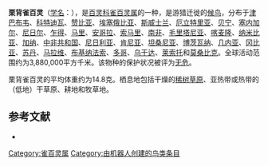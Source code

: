 {{noteTA
|G1=unit
}}
{{Speciesbox
| name = 栗背雀百灵
| image = Eremopterix leucotis -near Tugela Ferry, KwaZulu-Natal, South Africa -male-8a (1).jpg
| status = LC | status_system = IUCN3.1
| genus = Eremopterix
| species = leucotis
| authority = Stanley, 1814
| range_map = 
}}

'''栗背雀百灵'''（[[学名|学名]]：{{lang|la|''Eremopterix leucotis''}}），是[[百灵科|百灵科]][[雀百灵属|雀百灵属]]的一种，是游猎迁徙的[[鸟类迁徙|候鸟]]，分布于[[津巴布韦|津巴布韦]]、[[科特迪瓦|科特迪瓦]]、[[赞比亚|赞比亚]]、[[埃塞俄比亚|埃塞俄比亚]]、[[斯威士兰|斯威士兰]]、[[厄立特里亚|厄立特里亚]]、[[贝宁|贝宁]]、[[塞内加尔|塞内加尔]]、[[尼日尔|尼日尔]]、[[乍得|乍得]]、[[马里|马里]]、[[安哥拉|安哥拉]]、[[索马里|索马里]]、[[南非|南非]]、[[毛里塔尼亚|毛里塔尼亚]]、[[喀麦隆|喀麦隆]]、[[纳米比亚|纳米比亚]]、[[加纳|加纳]]、[[中非共和国|中非共和国]]、[[尼日利亚|尼日利亚]]、[[肯尼亚|肯尼亚]]、[[坦桑尼亚|坦桑尼亚]]、[[博茨瓦纳|博茨瓦纳]]、[[几内亚|几内亚]]、[[冈比亚|冈比亚]]、[[苏丹|苏丹]]、[[马拉维|马拉维]]、[[布基纳法索|布基纳法索]]、[[多哥|多哥]]、[[乌干达|乌干达]]、[[莱索托|莱索托]]和[[莫桑比克|莫桑比克]]。全球活动范围约为3,880,000平方千米。该物种的保护状况被评为[[无危|无危]]。

栗背雀百灵的平均体重约为14.8克。栖息地包括干燥的[[稀树草原|稀树草原]]、亚热带或热带的（低地）干草原、耕地和牧草地。

== 参考文献 ==
{{commons category|Eremopterix leucotis}}
*{{cite web|url=http://www.birdlife.org/datazone/speciesfactsheet.php?id=8131&m=0|title=Eremopterix leucotis|publisher=[[国际鸟盟|BirdLife.org]]|accessdate=2011-06-27|archive-date=2016-03-04|archive-url=https://web.archive.org/web/20160304215040/http://www.birdlife.org/datazone/speciesfactsheet.php?id=8131&m=0|dead-url=no}}
{{Taxonbar|from=Q3233116}}

[[Category:雀百灵属|Category:雀百灵属]]
[[Category:由机器人创建的鸟类条目|Category:由机器人创建的鸟类条目]]